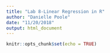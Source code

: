 ```yaml
---
title: "Lab 8-Linear Regression in R"
author: "Danielle Poole"
date: "11/20/2018"
output: html_document
---
```


```r
knitr::opts_chunk$set(echo = TRUE)
```
